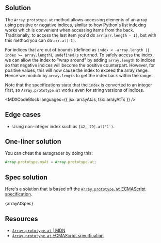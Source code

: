 

## Solution

The `Array.prototype.at` method allows accessing elements of an array using positive or negative indices, similar to how Python's list indexing works which is convenient when accessing items from the back. Traditionally, to access the last item you'd do `arr[arr.length - 1]`, but with this method you can do `arr.at(-1)`.

For indices that are out of bounds (defined as `index < -array.length || index >= array.length`), `undefined` is returned. To safely access the index, we can allow the index to "wrap around" by adding `array.length` to indices so that negative indices will become the positive counterpart. However, for positive values, this will now cause the index to exceed the array range. Hence we modulo by `array.length` to get the index back within the range.

Note that the specifications state that the `index` is converted to an integer first, so `Array.prototype.at` works even for string versions of indices.

<MDXCodeBlock languages={{ jsx: arrayAtJs, tsx: arrayAtTs }} />

## Edge cases

- Using non-integer index such as `[42, 79].at('1')`.

## One-liner solution

You can cheat the autograder by doing this:

```js
Array.prototype.myAt = Array.prototype.at;
```

## Spec solution

Here's a solution that is based off the [`Array.prototype.at` ECMAScript specification](https://tc39.es/ecma262/multipage/indexed-collections.html#sec-array.prototype.at).

<MDXCodeBlock>{arrayAtSpec}</MDXCodeBlock>

## Resources

- [`Array.prototype.at` | MDN](https://developer.mozilla.org/en-US/docs/Web/JavaScript/Reference/Global_Objects/Array/at)
- [`Array.prototype.at` ECMAScript specification](https://tc39.es/ecma262/multipage/indexed-collections.html#sec-array.prototype.at)

